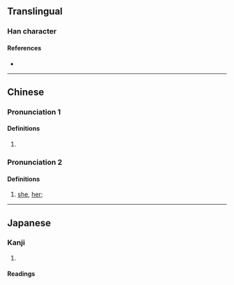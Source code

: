 {{character info/new}}
==Translingual==

===Han character===
{{Han char|rn=38|rad=女|as=05|sn=8|four=41417|canj=VSS|ids=⿰女巨}}

====References====
* {{Han ref|kx=0259.140|dkj=06185|dj=0525.040|hdz=21030.060|uh=59D6|ud=22998|bh=CC4E|bd=52302}}

----

==Chinese==
{{zh-forms}}

===Pronunciation 1===
{{zh-pron
|m=jù
|c=geoi6
|cat=
}}

====Definitions====
{{zh-hanzi}}

# {{rfdef|zh}}

===Pronunciation 2===
{{zh-pron
|m=
|c=keoi5,heoi5
|cat=pronoun
}}

====Definitions====
{{zh-hanzi}}

# {{lb|zh|Cantonese|uncommon}} [[she]], [[her]]; {{zh-alt-form|佢|[[he]], [[him]]; [[she]], [[her]]; [[it]]|tr=-|nocap=1}}

----

==Japanese==

===Kanji===
{{ja-kanji|grade=|rs=女05}}

# {{rfdef|ja|sort=女05}}

====Readings====
{{ja-readings|on=[[きょ]] (kyo), [[ご]] (go)|kun=}}